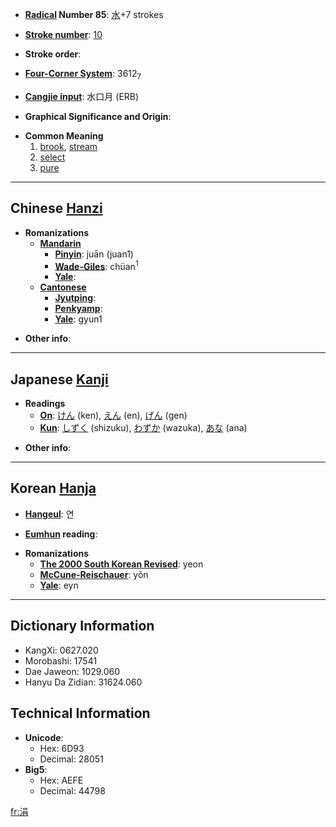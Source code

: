 * '''[[Wiktionary:Chinese radical index| Radical]] Number 85''': [[Wiktionary:Chinese radical index 水|水]]+7 strokes

* '''[[Wiktionary:Chinese total strokes index|Stroke number]]''': [[Wiktionary:Chinese total strokes index 10|10]]

* '''Stroke order''': 

* '''[[Wiktionary:Chinese four corner index|Four-Corner System]]''': 3612<sub>7</sub>

* '''[[Wiktionary:Chinese Cangjie index|Cangjie input]]''': 水口月 (ERB)

* '''Graphical Significance and Origin''': 

* '''Common Meaning'''
*#[[brook]], [[stream]]
*# [[select]]
*# [[pure]]

----

== Chinese [[Hanzi]] ==

* '''Romanizations'''
** '''[[Mandarin]]'''
*** '''[[Pinyin]]''': juān (juan1)
*** '''[[Wade-Giles]]''': chüan<sup>1</sup>
*** '''[[Yale]]''': 
** '''[[Cantonese]]'''
*** '''[[Jyutping]]''':
*** '''[[Penkyamp]]''': 
*** '''[[Yale]]''': gyun1

* '''Other info''': 

----

== Japanese [[Kanji]] ==

* '''Readings'''
** '''[[On]]''': [[けん]] (ken), [[えん]] (en), [[げん]] (gen)
** '''[[Kun]]''': [[しずく]] (shizuku), [[わずか]] (wazuka), [[あな]] (ana)

* '''Other info''':  

----

== Korean [[Hanja]] ==

* '''[[Hangeul]]''': 연

* '''[[Eumhun]] reading''': 

* '''Romanizations'''
** '''[[The 2000 South Korean Revised Romanization|The 2000 South Korean Revised]]''': yeon
** '''[[McCune-Reischauer]]''': yŏn
** '''[[Yale]]''': eyn

----

== Dictionary Information ==

* KangXi: 0627.020
* Morobashi: 17541
* Dae Jaweon: 1029.060
* Hanyu Da Zidian: 31624.060

== Technical Information ==

* '''Unicode''':
** Hex: 6D93
** Decimal: 28051
* '''Big5''':
** Hex: AEFE
** Decimal: 44798

[[fr:涓]]